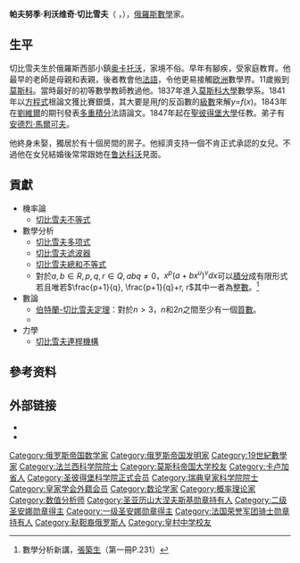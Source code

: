 {{NoteTA|G1=Math}}
{{Infobox scientist
|name              = 帕夫努季·切比雪夫
|image             = Chebyshev.jpg
|image_size        = 200px
|caption           = 帕夫努季·利沃维奇·切比雪夫
|birth_date        = {{birth date|df=yes|1821|05|16}}<ref name=brit>[https://www.britannica.com/biography/Pafnuty-Lvovich-Chebyshev Pafnuty Chebyshev] {{Wayback|url=https://www.britannica.com/biography/Pafnuty-Lvovich-Chebyshev |date=20220524003252 }}. Encyclopaedia Britannica</ref>
|birth_place       = {{flag|Russian Empire}}[[卡盧加省|卡盧加省]][[茹科夫區|茹科夫區]]<ref name=brit/>
|death_date        = {{death date and age|df=yes|1894|12|08|1821|05|16}}<ref name=brit/>
|death_place       = {{flag|Russian Empire}}[[聖彼得堡|聖彼得堡]]<ref name=brit/>
|other_names       = 
|nationality       = 俄羅斯
|alma_mater        = [[莫斯科國立大學|莫斯科大學]]
|academic_advisors = {{le|尼古拉·布拉什曼|Nikolai Brashman}}
|notable_students  = {{le|德米特里·格拉韋|Dmitry Grave}}<br />{{le|亞歷山大·科爾金|Aleksandr Korkin}}<br />[[亞歷山大·李亞普諾夫|亞歷山大·李亞普諾夫]]<br />[[安德烈·馬可夫|安德烈·馬可夫]]<br />{{le|弗拉基米爾·安德烈耶維奇·馬可夫|Vladimir Andreevich Markov|弗拉基米爾·馬可夫}}<br />{{le|康斯坦丁·波謝|Konstantin Posse}}
|known_for         = [[機率|機率論]]、[[統計學|統計學]]、[[力學|力學]]、[[解析幾何|解析幾何]]與[[數論|數論]]
|footnotes         = 
|field             = [[數學家|數學]]
|work_institution  = [[聖彼得堡國立大學|聖彼得堡大學]]
|prizes            = {{le|傑米多夫獎|Demidov Prize}}（1849年）
|signature         = Pafnuty Chebyshev signature.png
}}

'''帕夫努季·利沃维奇·切比雪夫'''（{{lang-ru|Пафну́тий Льво́вич Чебышёв}} ，{{bd|1821年|5月16日（舊曆5月4日）|1894年|12月8日（舊曆11月26日）}}），[[俄羅斯|俄羅斯]][[數學|數學]]家。

== 生平 ==
切比雪夫生於俄羅斯西部小鎮[[茹科夫區|奥卡托沃]]，家境不俗。早年有腳疾，受家庭教育。他最早的老師是母親和表親，後者教會他[[法語|法語]]，令他更易接觸[[欧洲|欧洲]]數學界。11歲搬到[[莫斯科|莫斯科]]。當時最好的初等數學教師{{link-ru|普拉東·尼古拉耶維奇·波戈列利斯基|Погорельский, Платон Николаевич|普拉東·波戈列利斯基}}教過他。1837年進入[[莫斯科大學|莫斯科大學]]數學系。1841年以[[方程式|方程式]]根論文獲比賽銀獎，其大要是用''f''的反函數的[[級數|級數]]來解''y''=''f''(''x'')。1843年在[[约瑟夫·刘维尔|劉維爾]]的期刊發表[[多重積分|多重積分]]法語論文。1847年起在[[聖彼得堡大學|聖彼得堡大學]]任教。弟子有[[安德烈·馬爾可夫|安德烈·馬爾可夫]]。

他終身未娶，獨居於有十個房間的房子。他經濟支持一個不肯正式承認的女兒。不過他在女兒結婚後常常跟她在[[鲁达科沃|鲁达科沃]]見面。

== 貢獻 ==
* 機率論
** [[切比雪夫不等式|切比雪夫不等式]]
* 數學分析
** [[切比雪夫多项式|切比雪夫多项式]]
** [[切比雪夫滤波器|切比雪夫滤波器]]
** [[切比雪夫總和不等式|切比雪夫總和不等式]]
** 對於<math>a,b \in R, p,q,r \in Q, abq \ne 0</math>，<math>x^p (a+bx^u)^v dx</math>可以[[積分|積分]]成有限形式若且唯若<math>\frac{p+1}{q}, \frac{p+1}{q}+r, r</math>其中一者為[[整數|整數]]。<ref>數學分析新講，[[張築生|張築生]]（第一冊P.231）</ref>
* 數論
** [[伯特蘭-切比雪夫定理|伯特蘭-切比雪夫定理]]：對於<math>n>3</math>，<math>n</math>和<math>2n</math>之間至少有一個[[質數|質數]]。
** {{le|切比雪夫函數|Chebyshev function}}
* 力學
** [[切比雪夫連桿機構|切比雪夫連桿機構]]

== 參考资料 ==
{{Reflist}}

==外部链接==
* {{MathGenealogy |id=12542}}
* {{MacTutor Biography|id=Chebyshev}}

{{Authority control}}
{{DEFAULTSORT:Chebyshev, Pafnuty Lvovich}}
[[Category:俄罗斯帝国数学家|Category:俄罗斯帝国数学家]]
[[Category:俄罗斯帝国发明家|Category:俄罗斯帝国发明家]]
[[Category:19世紀數學家|Category:19世紀數學家]]
[[Category:法兰西科学院院士|Category:法兰西科学院院士]]
[[Category:莫斯科帝国大学校友|Category:莫斯科帝国大学校友]]
[[Category:卡卢加省人|Category:卡卢加省人]]
[[Category:圣彼得堡科学院正式会员|Category:圣彼得堡科学院正式会员]]
[[Category:瑞典皇家科学院院士|Category:瑞典皇家科学院院士]]
[[Category:皇家学会外籍会员|Category:皇家学会外籍会员]]
[[Category:数论学家|Category:数论学家]]
[[Category:概率理论家|Category:概率理论家]]
[[Category:数值分析师|Category:数值分析师]]
[[Category:圣亚历山大涅夫斯基勋章持有人|Category:圣亚历山大涅夫斯基勋章持有人]]
[[Category:二级圣安娜勋章得主|Category:二级圣安娜勋章得主]]
[[Category:一级圣安娜勋章得主|Category:一级圣安娜勋章得主]]
[[Category:法国荣誉军团骑士勋章持有人|Category:法国荣誉军团骑士勋章持有人]]
[[Category:鞑靼裔俄罗斯人|Category:鞑靼裔俄罗斯人]]
[[Category:皇村中学校友|Category:皇村中学校友]]